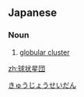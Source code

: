 ==Japanese==
{{ja-kanjitab|きゅう|じょう|せい|だん|yomi=o}}

===Noun===
{{ja-noun|きゅうじょう せいだん|kyu=球狀星團}}

# {{lb|ja|astronomy}} [[globular cluster]]

[[Category:ja:Astronomy|きゅうじょうせいだん]]

[[zh:球状星団]]